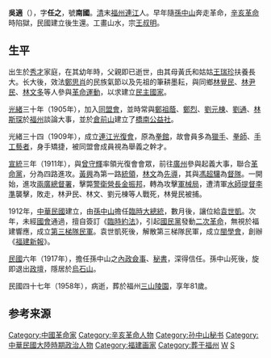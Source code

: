 '''吳適'''（{{bd|1877年||1958年|catIdx=W}}），字'''任之'''，號'''南國'''。[[清|清]]末[[福州|福州]][[連江|連江]]人。早年隨[[孫中山|孫中山]]奔走革命，[[辛亥革命|辛亥革命]]時陷獄，民國建立後生還。工畫山水，宗[[王叔明|王叔明]]。

==生平==
出生於[[秀才|秀才]]家庭，在其幼年時，父親即已逝世，由其母黃氏和姑姑[[王瑞珍|王瑞珍]]扶養長大。长大後，效法[[鄭思肖|鄭思肖]]的民族氣節以及先祖的筆耕墨耘，與同鄉[[林覺民|林覺民]]、[[林尹民|林尹民]]、[[林文多|林文多]]等人參與[[革命運動|革命運動]]，以求建立[[民主國家|民主國家]]。

[[光緒|光緒]]三十年（1905年），加入[[同盟會|同盟會]]，並時常與[[鄭祖蔭|鄭祖蔭]]、[[鄭烈|鄭烈]]、[[劉元棟|劉元棟]]、[[劉通|劉通]]、[[林斯琛|林斯琛]]於[[福州|福州]]談論大事，並於[[倉前山|倉前山]]建立了[[橋南公益社|橋南公益社]]。

光緒三十四（1909年），成立[[連江光復會|連江光復會]]，原為[[拳館|拳館]]，故會員多為[[獵手|獵手]]、[[拳師|拳師]]、[[手工藝者|手工藝者]]，身手矯捷，被同盟會成員視為舉義之幹才。

[[宣統|宣統]]三年（1911年），與[[曾守輝|曾守輝]]率領光復會會眾，前往[[廣州|廣州]]參與起義大事，聯合[[革命黨|革命黨]]，分為四路進攻。[[黃興|黃興]]為第一路[[統領|統領]]，[[林时爽|林文]]為[[先導|先導]]，其與[[馮超驤|馮超驤]]為[[督隊|督隊]]。一開始，進攻[[兩廣總督署|兩廣總督署]]，擊斃[[警衛營長|警衛營長]][[金振邦|金振邦]]，轉為攻擊[[軍械局|軍械局]]，遭清軍[[水師提督|水師提督]][[李準|李準]]襲擊，敗走，林尹民、林文、劉元棟等人戰死，林覺民被捕。

1912年，[[中華民國|中華民國]]建立，由[[孫中山|孫中山]]擔任[[臨時大總統|臨時大總統]]，數月後，讓位給[[袁世凱|袁世凱]]。次年，未經[[國會|國會]]通過，擅自簽訂《[[臨時約法|臨時約法]]》，引起[[國民黨|國民黨]]發動[[二次革命|二次革命]]，無視於福建響應，成立[[第三梯隊民軍|第三梯隊民軍]]。袁世凱死後，解散第三梯隊民軍，成立[[閩學會|閩學會]]，創辦《[[福建新報|福建新報]]》。

[[中華民國|民國]]六年（1917年），擔任孫中山之[[內政僉事|內政僉事]]、[[秘書|秘書]]，深得信任。孫中山死後，旋即退出[[政壇|政壇]]，隱居於[[烏石山|烏石山]]。

民國四十七年（1958年），病逝，葬於福州[[三山陵園|三山陵園]]，享年81歲。

==参考来源==
{{reflist}}

{{DEFAULTSORT:W}}
[[Category:中國革命家|Category:中國革命家]]
[[Category:辛亥革命人物|Category:辛亥革命人物]]
[[Category:孙中山秘书|Category:孙中山秘书]]
[[Category:中華民國大陸時期政治人物|Category:中華民國大陸時期政治人物]]
[[Category:福建画家|Category:福建画家]]
[[Category:葬于福州|Category:葬于福州]]
[[Category:连江人|W]]
[[Category:吳姓|S]]